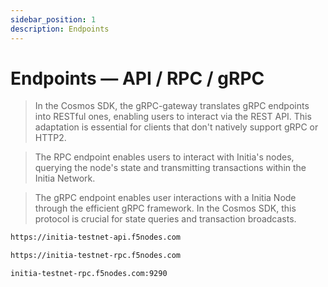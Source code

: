 ```yaml
---
sidebar_position: 1
description: Endpoints
---
```



# Endpoints — API / RPC / gRPC

> In the Cosmos SDK, the gRPC-gateway translates gRPC endpoints into RESTful ones, enabling users to interact via the REST API. This adaptation is essential for clients that don't natively support gRPC or HTTP2.

> The RPC endpoint enables users to interact with Initia's nodes, querying the node's state and transmitting transactions within the Initia Network.

> The gRPC endpoint enables user interactions with a Initia Node through the efficient gRPC framework. In the Cosmos SDK, this protocol is crucial for state queries and transaction broadcasts.

<Tabs>
  <TabItem value="api" label="API" default>

```bash
https://initia-testnet-api.f5nodes.com
```

  </TabItem>
  <TabItem value="rpc" label="RPC">

```bash
https://initia-testnet-rpc.f5nodes.com
```

  </TabItem>
  <TabItem value="grpc" label="gRPC">


```bash
initia-testnet-rpc.f5nodes.com:9290
```

  </TabItem>
</Tabs>
